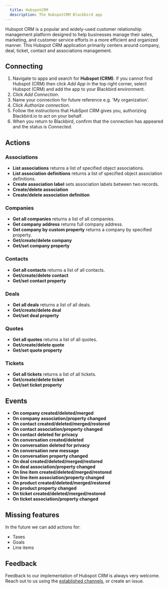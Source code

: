 ```yaml
---
  title: HubspotCRM
  description: The HubspotCRM Blackbird app
---
```


<LinkCard title="View on Github" target="_blank" href="https://github.com/bb-io/HubspotCRM" icon="github" />

Hubspot CRM is a popular and widely-used customer relationship management platform designed to help businesses manage their sales, marketing, and customer service efforts in a more efficient and organized manner. This Hubspot CRM application primarily centers around company, deal, ticket, contact and associations management.

## Connecting
1. Navigate to apps and search for **Hubspot (CRM)**. If you cannot find Hubspot (CRM) then click _Add App_ in the top right corner, select Hubspot (CRM) and add the app to your Blackbird environment.
2. Click _Add Connection_.
3. Name your connection for future reference e.g. 'My organization'.
4. Click _Authorize connection_.
5. Follow the instructions that HubSpot CRM gives you, authorizing Blackbird.io to act on your behalf.
6. When you return to Blackbird, confirm that the connection has appeared and the status is _Connected_.

## Actions

### Associations

-   **List associations** returns a list of specified object associations.
-   **List association definitions** returns a list of specified object association definitions.
-   **Create association label** sets association labels between two records.
-   **Create/delete association**
-   **Create/delete association definition**

### Companies

-  **Get all companies** returns a list of all companies.
-  **Get company address** returns full company address.
-  **Get company by custom property** returns a company by specified property.
-  **Get/create/delete company**
-  **Get/set company property**

### Contacts

-  **Get all contacts** returns a list of all contacts.
-  **Get/create/delete contact**
-  **Get/set contact property**

### Deals 

-  **Get all deals** returns a list of all deals.
-  **Get/create/delete deal**
-  **Get/set deal property**

### Quotes

-  **Get all quotes** returns a list of all quotes.
-  **Get/create/delete quote**
-  **Get/set quote property**

### Tickets

-  **Get all tickets** returns a list of all tickets.
-  **Get/create/delete ticket**
-  **Get/set ticket property**

## Events

-   **On company created/deleted/merged**
-   **On company association/property changed**
-   **On contact created/deleted/merged/restored**
-   **On contact association/property changed**
-   **On contact deleted for privacy**
-   **On conversation created/deleted**
-   **On conversation deleted for privacy**
-   **On conversation new message**
-   **On conversation property changed**
-   **On deal created/deleted/merged/restored**
-   **On deal association/property changed**
-   **On line item created/deleted/merged/restored**
-   **On line item association/property changed**
-   **On product created/deleted/merged/restored**
-   **On product property changed**
-   **On ticket created/deleted/merged/restored**
-   **On ticket association/property changed**

## Missing features

In the future we can add actions for:

-   Taxes
-   Goals
-   Line items

## Feedback

Feedback to our implementation of Hubspot CRM is always very welcome. Reach out to us using the [established channels](https://www.blackbird.io/), or create an issue.

